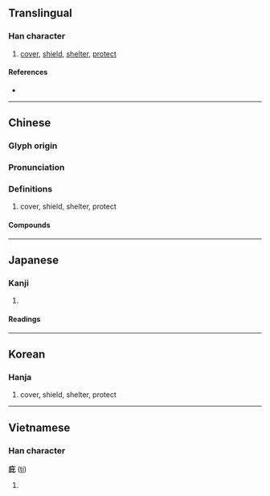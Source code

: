 {{character info/new}}
==Translingual==

===Han character===
{{Han char|rn=53|rad=广|as=04|sn=7|four=00211|canj=IPP,XIPP|ids=⿸广比}}

# [[cover]], [[shield]], [[shelter]], [[protect]]

====References====
* {{Han ref|kx=0343.210|dkj=09239|dj=0653.080|hdz=20874.050|uh=5E87|ud=24199|bh=A7C8|bd=42952}}

----

==Chinese==
{{zh-forms}}

===Glyph origin===
{{Han etym}}

===Pronunciation===
{{zh-pron
|m=bì
|c=bei3
|mn=pì
|mc=y
|oc=y
|cat=
}}

===Definitions===
{{zh-hanzi}}

# cover, shield, shelter, protect

====Compounds====
{{zh-der|包庇|外交庇護|大庇|庇佑|庇短|庇蔭|庇護|庇護權|庇賴|庇身|庇陰|廕庇|政治庇護|曲庇|祐庇|福庇|蔭庇|覆庇之恩|託庇|護庇|門庇}}

----

==Japanese==

===Kanji===
{{ja-kanji|grade=|rs=广04}}

# {{defn|lang=ja|sort=广04}}

====Readings====
{{ja-readings
|goon=ひ
|kanon=ひ
|kun=おおう, かば-う, ひさし-
}}

----

==Korean==

===Hanja===
{{ko-hanja|hangeul=비|rv=bi|mr=pi}}

# cover, shield, shelter, protect

----

==Vietnamese==

===Han character===
'''庇''' ([[tí]])

# {{defn|lang=vi}}